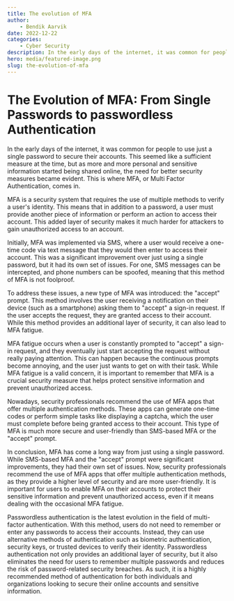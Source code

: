```yaml
---
title: The evolution of MFA
author:
    - Bendik Aarvik
date: 2022-12-22
categories:
    - Cyber Security
description: In the early days of the internet, it was common for people to use just a single password to secure their accounts. This seemed like a sufficient measure at the time, but as more and more personal and sensitive information started being shared online
hero: media/featured-image.png
slug: the-evolution-of-mfa
---
```


# The Evolution of MFA: From Single Passwords to passwordless Authentication

In the early days of the internet, it was common for people to use just a single password to secure their accounts. This seemed like a sufficient measure at the time, but as more and more personal and sensitive information started being shared online, the need for better security measures became evident. This is where MFA, or Multi Factor Authentication, comes in.

MFA is a security system that requires the use of multiple methods to verify a user's identity. This means that in addition to a password, a user must provide another piece of information or perform an action to access their account. This added layer of security makes it much harder for attackers to gain unauthorized access to an account.

Initially, MFA was implemented via SMS, where a user would receive a one-time code via text message that they would then enter to access their account. This was a significant improvement over just using a single password, but it had its own set of issues. For one, SMS messages can be intercepted, and phone numbers can be spoofed, meaning that this method of MFA is not foolproof.

To address these issues, a new type of MFA was introduced: the "accept" prompt. This method involves the user receiving a notification on their device (such as a smartphone) asking them to "accept" a sign-in request. If the user accepts the request, they are granted access to their account. While this method provides an additional layer of security, it can also lead to MFA fatigue.

MFA fatigue occurs when a user is constantly prompted to "accept" a sign-in request, and they eventually just start accepting the request without really paying attention. This can happen because the continuous prompts become annoying, and the user just wants to get on with their task. While MFA fatigue is a valid concern, it is important to remember that MFA is a crucial security measure that helps protect sensitive information and prevent unauthorized access.

Nowadays, security professionals recommend the use of MFA apps that offer multiple authentication methods. These apps can generate one-time codes or perform simple tasks like displaying a captcha, which the user must complete before being granted access to their account. This type of MFA is much more secure and user-friendly than SMS-based MFA or the "accept" prompt.

In conclusion, MFA has come a long way from just using a single password. While SMS-based MFA and the "accept" prompt were significant improvements, they had their own set of issues. Now, security professionals recommend the use of MFA apps that offer multiple authentication methods, as they provide a higher level of security and are more user-friendly. It is important for users to enable MFA on their accounts to protect their sensitive information and prevent unauthorized access, even if it means dealing with the occasional MFA fatigue.

Passwordless  authentication is the latest evolution in the field of multi-factor authentication. With this method, users do not need to remember or enter any passwords to access their accounts. Instead, they can use alternative methods of authentication such as biometric authentication, security keys, or trusted devices to verify their identity. Passwordless authentication not only provides an additional layer of security, but it also eliminates the need for users to remember multiple passwords and reduces the risk of password-related security breaches. As such, it is a highly recommended method of authentication for both individuals and organizations looking to secure their online accounts and sensitive information.